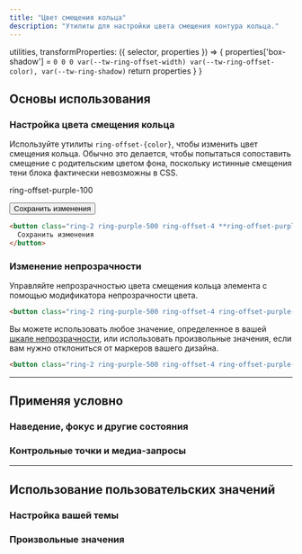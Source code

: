 ```yaml
---
title: "Цвет смещения кольца"
description: "Утилиты для настройки цвета смещения контура кольца."
---
```



  utilities,
  transformProperties: ({ selector, properties }) => {
    properties['box-shadow'] = `0 0 0 var(--tw-ring-offset-width) var(--tw-ring-offset-color), var(--tw-ring-shadow)`
    return properties
  }
}


## Основы использования

### Настройка цвета смещения кольца

Используйте утилиты `ring-offset-{color}`, чтобы изменить цвет смещения кольца. Обычно это делается, чтобы попытаться сопоставить смещение с родительским цветом фона, поскольку истинные смещения тени блока фактически невозможны в CSS.

<Example>
  <div class="grid place-content-center text-white text-sm text-center font-bold leading-6 text-white">
    <div class="flex flex-col items-center shrink-0">
      <p class="font-medium text-sm font-mono text-gray-500 text-center mb-3">ring-offset-purple-100</p>
      <button class="px-4 py-2 font-semibold text-sm bg-white text-gray-700 border border-gray-300 rounded-md shadow-sm ring-2 ring-offset-4 ring-offset-purple-100 ring-purple-500">Сохранить изменения</button>
    </div>
  </div>
</Example>

```html
<button class="ring-2 ring-purple-500 ring-offset-4 **ring-offset-purple-100** ...">
  Сохранить изменения
</button>
```


### Изменение непрозрачности

Управляйте непрозрачностью цвета смещения кольца элемента с помощью модификатора непрозрачности цвета.

```html
<button class="ring-2 ring-purple-500 ring-offset-4 ring-offset-purple-100**/50**"></button>
```

Вы можете использовать любое значение, определенное в вашей [шкале непрозрачности](/docs/opacity), или использовать произвольные значения, если вам нужно отклониться от маркеров вашего дизайна.

```html
<button class="ring-2 ring-purple-500 ring-offset-4 ring-offset-purple-100**/[.55]**"></button>
```

---

## <Heading ignore>Применяя условно</Heading>

### <Heading ignore>Наведение, фокус и другие состояния</Heading>

<HoverFocusAndOtherStates defaultClass="ring-2 ring-offset-2 ring-offset-blue-300" featuredClass="ring-offset-blue-500" />

### <Heading ignore>Контрольные точки и медиа-запросы</Heading>

<BreakpointsAndMediaQueries defaultClass="ring-2 ring-offset-2 ring-offset-blue-300" featuredClass="ring-offset-blue-500" />

---

## Использование пользовательских значений

### Настройка вашей темы

<CustomizePluginColors name="ring offset color" configKey="ringOffsetColor" />

### Произвольные значения

<ArbitraryValues property="ring-offset-{color}" featuredClass="ring-offset-[#50d71e]" />
